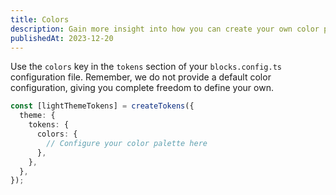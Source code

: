 ```yaml
---
title: Colors
description: Gain more insight into how you can create your own color palette.
publishedAt: 2023-12-20
---
```


Use the `colors` key in the `tokens` section of your `blocks.config.ts` configuration file. Remember, we do not provide a default color configuration, giving you complete freedom to define your own.

```ts /tokens/#v /colors/#s
const [lightThemeTokens] = createTokens({
  theme: {
    tokens: {
      colors: {
        // Configure your color palette here
      },
    },
  },
});
```
